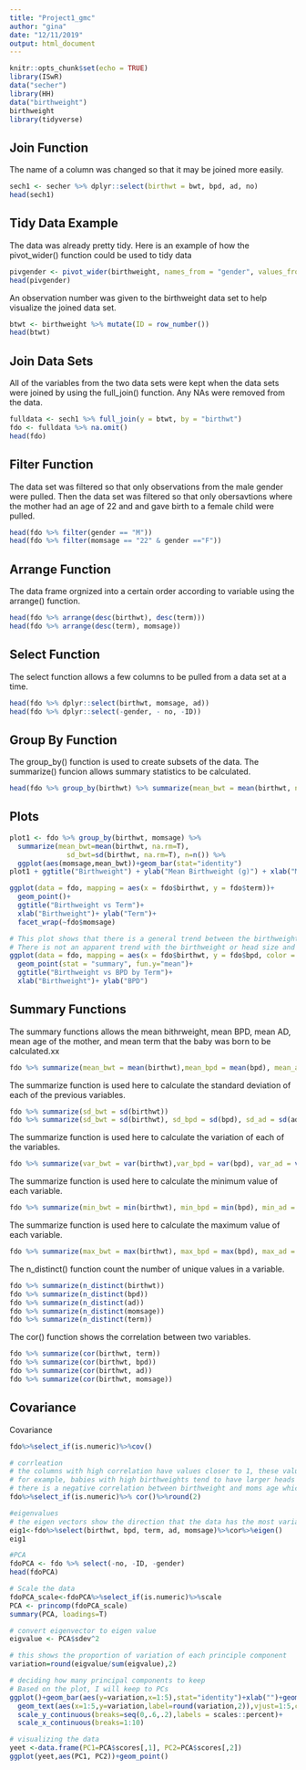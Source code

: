 ```yaml
---
title: "Project1_gmc"
author: "gina"
date: "12/11/2019"
output: html_document
---
```


```r
knitr::opts_chunk$set(echo = TRUE)
library(ISwR)
data("secher")
library(HH)
data("birthweight")
birthweight
library(tidyverse)
```

## Join Function
The name of a column was changed so that it may be joined more easily.
```R
sech1 <- secher %>% dplyr::select(birthwt = bwt, bpd, ad, no)
head(sech1)
```

## Tidy Data Example
The data was already pretty tidy.  Here is an example of how the pivot_wider() function could be used to tidy data
```R
pivgender <- pivot_wider(birthweight, names_from = "gender", values_from = "gender")
head(pivgender)
```

An observation number was given to the birthweight data set to help visualize the joined data set.
```R
btwt <- birthweight %>% mutate(ID = row_number())
head(btwt)
```

## Join Data Sets
All of the variables from the two data sets were kept when the data sets were joined by using the full_join() function.  Any NAs were removed from the data.
```R
fulldata <- sech1 %>% full_join(y = btwt, by = "birthwt")
fdo <- fulldata %>% na.omit()
head(fdo)
```

## Filter Function
The data set was filtered so that only observations from the male gender were pulled.  Then the data set was filtered so that only obersavtions where the mother had an age of 22 and and gave birth to a female child were pulled.
```R
head(fdo %>% filter(gender == "M"))
head(fdo %>% filter(momsage == "22" & gender =="F"))
```

## Arrange Function
The data frame orgnized into a certain order according to  variable using the arrange() function.
```R
head(fdo %>% arrange(desc(birthwt), desc(term)))
head(fdo %>% arrange(desc(term), momsage))
```

## Select Function
The select function allows a few columns to be pulled from a data set at a time.
```R
head(fdo %>% dplyr::select(birthwt, momsage, ad))
head(fdo %>% dplyr::select(-gender, - no, -ID))
```

## Group By Function
The group_by() function is used to create subsets of the data.  The summarize() funcion allows summary statistics to be calculated.
```R
head(fdo %>% group_by(birthwt) %>% summarize(mean_bwt = mean(birthwt, na.rm = T), sd_bwt = sd(birthwt, na.rm=T)))
```

## Plots

```r
plot1 <- fdo %>% group_by(birthwt, momsage) %>%
  summarize(mean_bwt=mean(birthwt, na.rm=T),
              sd_bwt=sd(birthwt, na.rm=T), n=n()) %>%
  ggplot(aes(momsage,mean_bwt))+geom_bar(stat="identity")
plot1 + ggtitle("Birthweight") + ylab("Mean Birthweight (g)") + xlab("Mom's Age (years)")
```

```r
ggplot(data = fdo, mapping = aes(x = fdo$birthwt, y = fdo$term))+
  geom_point()+
  ggtitle("Birthweight vs Term")+
  xlab("Birthweight")+ ylab("Term")+
  facet_wrap(~fdo$momsage)
```

```r
# This plot shows that there is a general trend between the birthweight and head size of the babies
# There is not an apparent trend with the birthweight or head size and what term the babies were born in, some of the low weight babies were born earlier except for one outlier
ggplot(data = fdo, mapping = aes(x = fdo$birthwt, y = fdo$bpd, color = fdo$term))+
  geom_point(stat = "summary", fun.y="mean")+
  ggtitle("Birthweight vs BPD by Term")+
  xlab("Birthweight")+ ylab("BPD")
```

## Summary Functions
The summary functions allows the mean bithrweight, mean BPD, mean AD, mean age of the mother, and mean term that the baby was born to be calculated.xx
```R
fdo %>% summarize(mean_bwt = mean(birthwt),mean_bpd = mean(bpd), mean_ad = mean(ad),mean_momsage = mean(momsage), mean_term = mean(term))
```
The summarize function is used here to calculate the standard deviation of each of the previous variables.
```R
fdo %>% summarize(sd_bwt = sd(birthwt))
fdo %>% summarize(sd_bwt = sd(birthwt), sd_bpd = sd(bpd), sd_ad = sd(ad), sd_momsage = sd(momsage), sd_term=sd(term))
```
The summarize function is used here to calculate the variation of each of the variables.
```R
fdo %>% summarize(var_bwt = var(birthwt),var_bpd = var(bpd), var_ad = var(ad), var_momsage = var(momsage), var_term = var(term))
```
The summarize function is used here to calculate the minimum value of each variable.
```R
fdo %>% summarize(min_bwt = min(birthwt), min_bpd = min(bpd), min_ad = min(ad), min_momsage = min(momsage), min_term = min(term))
```
The summarize function is used here to calculate the maximum value of each variable.
```R
fdo %>% summarize(max_bwt = max(birthwt), max_bpd = max(bpd), max_ad = max(ad), max_momsage = max(momsage), max_term = max(term))
```
The n_distinct() function count the number of unique values in a variable.
```R
fdo %>% summarize(n_distinct(birthwt))
fdo %>% summarize(n_distinct(bpd))
fdo %>% summarize(n_distinct(ad))                 
fdo %>% summarize(n_distinct(momsage))
fdo %>% summarize(n_distinct(term))
```
The cor() function shows the correlation between two variables.
```R
fdo %>% summarize(cor(birthwt, term))
fdo %>% summarize(cor(birthwt, bpd))
fdo %>% summarize(cor(birthwt, ad))
fdo %>% summarize(cor(birthwt, momsage))
```

## Covariance
Covariance
```R
fdo%>%select_if(is.numeric)%>%cov()
```

```R
# corrleation
# the columns with high correlation have values closer to 1, these values represent that the two variables are highly correlated
# for example, babies with high birthweights tend to have larger heads
# there is a negative correlation between birthweight and moms age which means that babies with higher birthweights were tpically born to younger moms
fdo%>%select_if(is.numeric)%>% cor()%>%round(2)
```

```R
#eigenvalues
# the eigen vectors show the direction that the data has the most variance
eig1<-fdo%>%select(birthwt, bpd, term, ad, momsage)%>%cor%>%eigen()
eig1
```

```R
#PCA
fdoPCA <- fdo %>% select(-no, -ID, -gender)
head(fdoPCA)
```

```R
# Scale the data 
fdoPCA_scale<-fdoPCA%>%select_if(is.numeric)%>%scale
PCA <- princomp(fdoPCA_scale)
summary(PCA, loadings=T)
```

```R
# convert eigenvector to eigen value
eigvalue <- PCA$sdev^2
```

```R
# this shows the proportion of variation of each principle component
variation=round(eigvalue/sum(eigvalue),2) 
```

```R
# deciding how many principal components to keep
# Based on the plot, I will keep to PCs
ggplot()+geom_bar(aes(y=variation,x=1:5),stat="identity")+xlab("")+geom_path(aes(y=variation,x=1:5))+
  geom_text(aes(x=1:5,y=variation,label=round(variation,2)),vjust=1:5,col="white",size=5)+
  scale_y_continuous(breaks=seq(0,.6,.2),labels = scales::percent)+
  scale_x_continuous(breaks=1:10)
```

```R
# visualizing the data
yeet <-data.frame(PC1=PCA$scores[,1], PC2=PCA$scores[,2])
ggplot(yeet,aes(PC1, PC2))+geom_point()
```